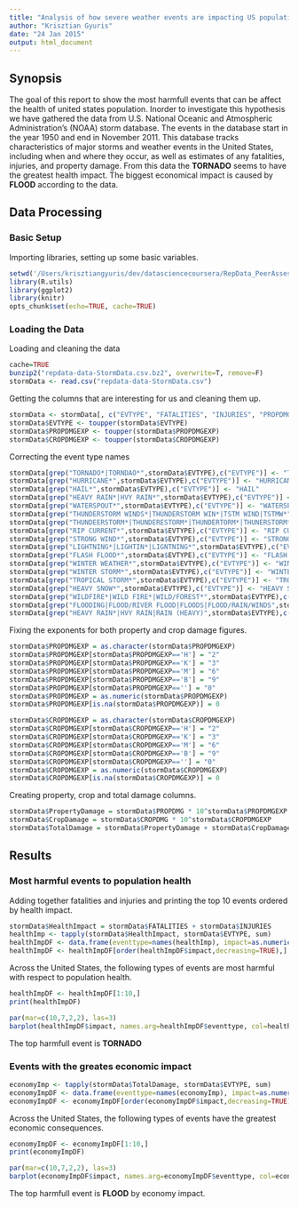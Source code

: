 ```yaml
---
title: "Analysis of how severe weather events are impacting US population health"
author: "Krisztian Gyuris"
date: "24 Jan 2015"
output: html_document
---
```


## Synopsis

The goal of this report to show the most harmfull events that can be affect the health of united states population. Inorder to investigate this hypothesis we have gathered the data from U.S. National Oceanic and Atmospheric Administration's (NOAA) storm database. The events in the database start in the year 1950 and end in November 2011. This database tracks characteristics of major storms and weather events in the United States, including when and where they occur, as well as estimates of any fatalities, injuries, and property damage. From this data the **TORNADO** seems to have the greatest health impact. The biggest economical impact is caused by **FLOOD** according to the data.

## Data Processing 

### Basic Setup 
Importing libraries, setting up some basic variables.

```r
setwd('/Users/krisztiangyuris/dev/datasciencecoursera/RepData_PeerAssessment2')
library(R.utils)
library(ggplot2)
library(knitr)
opts_chunk$set(echo=TRUE, cache=TRUE)
```

### Loading the Data

Loading and cleaning the data

```r
cache=TRUE
bunzip2("repdata-data-StormData.csv.bz2", overwrite=T, remove=F)
stormData <- read.csv("repdata-data-StormData.csv")
```

Getting the columns that are interesting for us and cleaning them up. 
```r
stormData <- stormData[, c("EVTYPE", "FATALITIES", "INJURIES", "PROPDMG", "PROPDMGEXP", "CROPDMG", "CROPDMGEXP")]
stormData$EVTYPE <- toupper(stormData$EVTYPE)
stormData$PROPDMGEXP <- toupper(stormData$PROPDMGEXP)
stormData$CROPDMGEXP <- toupper(stormData$CROPDMGEXP)
```

Correcting the event type names
```r
stormData[grep("TORNADO*|TORNDAO*",stormData$EVTYPE),c("EVTYPE")] <- "TORNADO"
stormData[grep("HURRICANE*",stormData$EVTYPE),c("EVTYPE")] <- "HURRICANE"
stormData[grep("HAIL*",stormData$EVTYPE),c("EVTYPE")] <- "HAIL"
stormData[grep("HEAVY RAIN*|HVY RAIN*",stormData$EVTYPE),c("EVTYPE")] <- "HEAVY RAIN"
stormData[grep("WATERSPOUT*",stormData$EVTYPE),c("EVTYPE")] <- "WATERSPOUT"
stormData[grep("THUNDERSTORM WINDS*|THUNDERSTORM WIN*|TSTM WIND|TSTMW*",stormData$EVTYPE),c("EVTYPE")] <- "THUNDERSTORM WIND"
stormData[grep("THUNDEERSTORM*|THUNDERESTORM*|THUNDERTORM*|THUNERSTORM*|THUNDERSTROM*",stormData$EVTYPE),c("EVTYPE")] <- "THUNDERSTORM WIND"
stormData[grep("RIP CURRENT*",stormData$EVTYPE),c("EVTYPE")] <- "RIP CURRENT"
stormData[grep("STRONG WIND*",stormData$EVTYPE),c("EVTYPE")] <- "STRONG WIND"
stormData[grep("LIGHTNING*|LIGHTIN*|LIGNTNING*",stormData$EVTYPE),c("EVTYPE")] <- "LIGHTNING"
stormData[grep("FLASH FLOOD*",stormData$EVTYPE),c("EVTYPE")] <- "FLASH FLOOD"
stormData[grep("WINTER WEATHER*",stormData$EVTYPE),c("EVTYPE")] <- "WINTER WEATHER"
stormData[grep("WINTER STORM*",stormData$EVTYPE),c("EVTYPE")] <- "WINTER STORM"
stormData[grep("TROPICAL STORM*",stormData$EVTYPE),c("EVTYPE")] <- "TROPICAL STORM"
stormData[grep("HEAVY SNOW*",stormData$EVTYPE),c("EVTYPE")] <- "HEAVY SNOW"
stormData[grep("WILDFIRE*|WILD FIRE*|WILD/FOREST*",stormData$EVTYPE),c("EVTYPE")] <- "WILD FIRE"
stormData[grep("FLOODING|FLOOD/RIVER FLOOD|FLOODS|FLOOD/RAIN/WINDS",stormData$EVTYPE),c("EVTYPE")] <- "FLOOD"
stormData[grep("HEAVY RAIN*|HVY RAIN|RAIN (HEAVY)",stormData$EVTYPE),c("EVTYPE")] <- "HEAVY RAIN"
```

Fixing the exponents for both property and crop damage figures.
```r
stormData$PROPDMGEXP = as.character(stormData$PROPDMGEXP)
stormData$PROPDMGEXP[stormData$PROPDMGEXP=='H'] = "2"
stormData$PROPDMGEXP[stormData$PROPDMGEXP=='K'] = "3"
stormData$PROPDMGEXP[stormData$PROPDMGEXP=='M'] = "6"
stormData$PROPDMGEXP[stormData$PROPDMGEXP=='B'] = "9"
stormData$PROPDMGEXP[stormData$PROPDMGEXP==''] = "0"
stormData$PROPDMGEXP = as.numeric(stormData$PROPDMGEXP)
stormData$PROPDMGEXP[is.na(stormData$PROPDMGEXP)] = 0

stormData$CROPDMGEXP = as.character(stormData$CROPDMGEXP)
stormData$CROPDMGEXP[stormData$CROPDMGEXP=='H'] = "2"
stormData$CROPDMGEXP[stormData$CROPDMGEXP=='K'] = "3"
stormData$CROPDMGEXP[stormData$CROPDMGEXP=='M'] = "6"
stormData$CROPDMGEXP[stormData$CROPDMGEXP=='B'] = "9"
stormData$CROPDMGEXP[stormData$CROPDMGEXP==''] = "0"
stormData$CROPDMGEXP = as.numeric(stormData$CROPDMGEXP)
stormData$CROPDMGEXP[is.na(stormData$CROPDMGEXP)] = 0
```
Creating property, crop and total damage columns. 
```r
stormData$PropertyDamage = stormData$PROPDMG * 10^stormData$PROPDMGEXP
stormData$CropDamage = stormData$CROPDMG * 10^stormData$CROPDMGEXP
stormData$TotalDamage = stormData$PropertyDamage + stormData$CropDamage
```
## Results

### Most harmful events to population health 
Adding together fatalities and injuries and printing the top 10 events ordered by health impact. 
```r
stormData$HealthImpact = stormData$FATALITIES + stormData$INJURIES
healthImp <- tapply(stormData$HealthImpact, stormData$EVTYPE, sum)
healthImpDF <- data.frame(eventtype=names(healthImp), impact=as.numeric(healthImp))
healthImpDF <- healthImpDF[order(healthImpDF$impact,decreasing=TRUE),]
```

Across the United States, the following types of events are most harmful with respect to population health.

```r
healthImpDF <- healthImpDF[1:10,]
print(healthImpDF)

par(mar=c(10,7,2,2), las=3)
barplot(healthImpDF$impact, names.arg=healthImpDF$eventtype, col=healthImpDF$eventtype, ylab="Health Impact", main="Top 10 event type by health impact")
```

The top harmfull event is **TORNADO**

### Events with the greates economic impact
```r
economyImp <- tapply(stormData$TotalDamage, stormData$EVTYPE, sum)
economyImpDF <- data.frame(eventtype=names(economyImp), impact=as.numeric(economyImp))
economyImpDF <- economyImpDF[order(economyImpDF$impact,decreasing=TRUE),]
```

Across the United States, the following types of events have the greatest economic consequences.

```r
economyImpDF <- economyImpDF[1:10,]
print(economyImpDF)

par(mar=c(10,7,2,2), las=3)
barplot(economyImpDF$impact, names.arg=economyImpDF$eventtype, col=economyImpDF$eventtype, ylab="Economical Impact", main="Top 10 event type by economy impact")
```

The top harmfull event is **FLOOD** by economy impact.